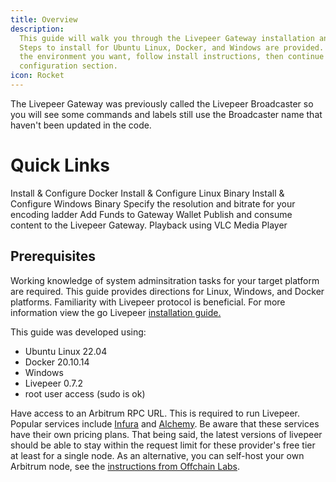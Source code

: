 ```yaml
---
title: Overview
description:
  This guide will walk you through the Livepeer Gateway installation and setup.
  Steps to install for Ubuntu Linux, Docker, and Windows are provided. Choose
  the environment you want, follow install instructions, then continue to the
  configuration section.
icon: Rocket
---
```


<Note>
  The Livepeer Gateway was previously called the Livepeer Broadcaster so you
  will see some commands and labels still use the Broadcaster name that haven't
  been updated in the code.
</Note>

# Quick Links

<CardGroup cols={2}>
  <Card
    title="Docker Installation"
    icon="download"
    href="/gateways/guides/docker-install"
  >
    Install & Configure Docker
  </Card>
  <Card
    title="Linux Installation"
    icon="download"
    href="/gateways/guides/linux-install"
  >
    Install & Configure Linux Binary
  </Card>
  <Card
    title="Windows Installation"
    icon="download"
    href="/gateways/guides/windows-install"
  >
    Install & Configure Windows Binary
  </Card>
  <Card
    title="Configure Transcoding Options"
    icon="gear"
    href="/gateways/guides/transcoding-options"
  >
    Specify the resolution and bitrate for your encoding ladder
  </Card>
  <Card
    title="Fund the Livepeer Gateway"
    icon="ethereum"
    href="/gateways/guides/fund-gateway"
  >
    Add Funds to Gateway Wallet
  </Card>
  <Card
    title="Publish Content"
    icon="upload"
    href="/gateways/guides/publish-content"
  >
    Publish and consume content to the Livepeer Gateway.
  </Card>
  <Card
    title="Playback Content"
    icon="circle-play"
    href="/gateways/guides/playback-content"
  >
    Playback using VLC Media Player
  </Card>
</CardGroup>

## Prerequisites

Working knowledge of system adminsitration tasks for your target platform are
required. This guide provides directions for Linux, Windows, and Docker
platforms. Familiarity with Livepeer protocol is beneficial. For more
information view the go Livepeer
[installation guide.](/orchestrators/guides/install-go-livepeer)

This guide was developed using:

- Ubuntu Linux 22.04
- Docker 20.10.14
- Windows
- Livepeer 0.7.2
- root user access (sudo is ok)

Have access to an Arbitrum RPC URL. This is required to run Livepeer. Popular
services include [Infura](https://www.infura.io/) and
[Alchemy](https://www.alchemy.com/). Be aware that these services have their own
pricing plans. That being said, the latest versions of livepeer should be able
to stay within the request limit for these provider's free tier at least for a
single node. As an alternative, you can self-host your own Arbitrum node, see
the
[instructions from Offchain Labs](https://docs.arbitrum.io/node-running/how-tos/running-a-full-node).
